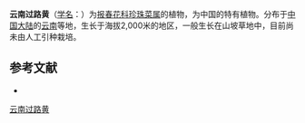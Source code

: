 {{Speciesbox
| name = 云南过路黄
| status = 
| status_system = 
| image =
| genus = Lysimachia
| species = albescens
| authority = Franch.
}}

'''云南过路黄'''（[[学名|学名]]：{{lang|la|''Lysimachia albescens''}}）为[[报春花科|报春花科]][[珍珠菜属|珍珠菜属]]的植物，为中国的特有植物。分布于[[中国大陆|中国大陆]]的[[云南|云南]]等地，生长于海拔2,000米的地区，一般生长在山坡草地中，目前尚未由人工引种栽培。

== 参考文献 ==
<div class="references-small">
* {{cite web| url =http://www.bioinfo.cn/db05/KmzwSpecies.php?action=view&id=17544| title =云南过路黄| work =《中国高等植物数据库全库》| publisher =中国科学院微生物研究所| author =昆明植物研究所| accessdate =2009-02-25| deadurl =yes| archiveurl =https://web.archive.org/web/20160305073357/http://www.bioinfo.cn/db05/KmzwSpecies.php?action=view&id=17544| archivedate =2016-03-05}}
</div>
{{Taxonbar|from=Q10881066}}

[[Category:珍珠菜属|云南过路黄]]


{{植物小作品}}